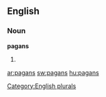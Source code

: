 
==English==

===Noun===
'''pagans'''

# {{plural of|[[pagan]]}}

[[Category:English plurals]]

[[ar:pagans]]
[[sw:pagans]]
[[hu:pagans]]
